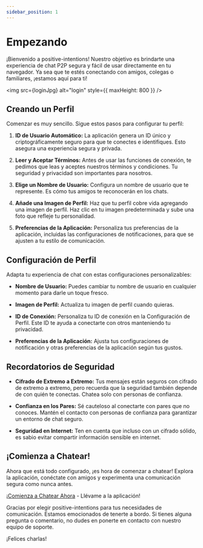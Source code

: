 ```yaml
---
sidebar_position: 1
---
```



# Empezando
<NLevelAnalytics />

¡Bienvenido a positive-intentions! Nuestro objetivo es brindarte una experiencia de chat P2P segura y fácil de usar directamente en tu navegador. Ya sea que te estés conectando con amigos, colegas o familiares, ¡estamos aquí para ti!

<img src={loginJpg} alt="login" style={{ maxHeight: 800 }} />

## Creando un Perfil

Comenzar es muy sencillo. Sigue estos pasos para configurar tu perfil:

1. **ID de Usuario Automático:** La aplicación genera un ID único y criptográficamente seguro para que te conectes e identifiques. Esto asegura una experiencia segura y privada.

2. **Leer y Aceptar Términos:** Antes de usar las funciones de conexión, te pedimos que leas y aceptes nuestros términos y condiciones. Tu seguridad y privacidad son importantes para nosotros.

3. **Elige un Nombre de Usuario:** Configura un nombre de usuario que te represente. Es cómo tus amigos te reconocerán en los chats.

4. **Añade una Imagen de Perfil:** Haz que tu perfil cobre vida agregando una imagen de perfil. Haz clic en tu imagen predeterminada y sube una foto que refleje tu personalidad.

5. **Preferencias de la Aplicación:** Personaliza tus preferencias de la aplicación, incluidas las configuraciones de notificaciones, para que se ajusten a tu estilo de comunicación.

## Configuración de Perfil

Adapta tu experiencia de chat con estas configuraciones personalizables:

- **Nombre de Usuario:** Puedes cambiar tu nombre de usuario en cualquier momento para darle un toque fresco.

- **Imagen de Perfil:** Actualiza tu imagen de perfil cuando quieras.

- **ID de Conexión:** Personaliza tu ID de conexión en la Configuración de Perfil. Este ID te ayuda a conectarte con otros manteniendo tu privacidad.

- **Preferencias de la Aplicación:** Ajusta tus configuraciones de notificación y otras preferencias de la aplicación según tus gustos.

## Recordatorios de Seguridad

- **Cifrado de Extremo a Extremo:** Tus mensajes están seguros con cifrado de extremo a extremo, pero recuerda que la seguridad también depende de con quién te conectas. Chatea solo con personas de confianza.

- **Confianza en los Pares:** Sé cauteloso al conectarte con pares que no conoces. Mantén el contacto con personas de confianza para garantizar un entorno de chat seguro.

- **Seguridad en Internet:** Ten en cuenta que incluso con un cifrado sólido, es sabio evitar compartir información sensible en internet.

## ¡Comienza a Chatear!

Ahora que está todo configurado, ¡es hora de comenzar a chatear! Explora la aplicación, conéctate con amigos y experimenta una comunicación segura como nunca antes.

[¡Comienza a Chatear Ahora](https://chat.positive-intentions.com/) - Llévame a la aplicación!

Gracias por elegir positive-intentions para tus necesidades de comunicación. Estamos emocionados de tenerte a bordo. Si tienes alguna pregunta o comentario, no dudes en ponerte en contacto con nuestro equipo de soporte.

¡Felices charlas!
